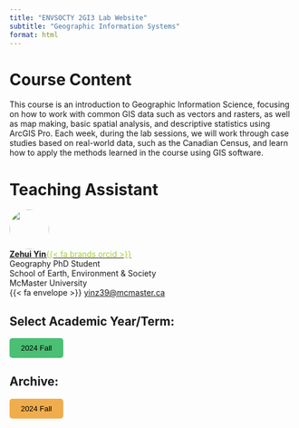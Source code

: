 ```yaml
---
title: "ENVSOCTY 2GI3 Lab Website"
subtitle: "Geographic Information Systems"
format: html
---
```


```{=html}
<style>
  #quarto-sidebar {
    display: none !important;
  }
</style>
```

# Course Content

This course is an introduction to Geographic Information Science, focusing on how to work with common GIS data such as vectors and rasters, as well as map making, basic spatial analysis, and descriptive statistics using ArcGIS Pro. Each week, during the lab sessions, we will work through case studies based on real-world data, such as the Canadian Census, and learn how to apply the methods learned in the course using GIS software.

# Teaching Assistant

![](./images/Headshot_square.png){fig-align="left" style="object-fit: cover;width:5em;height:5em;border-radius: 50%;"}<br/>
**[Zehui Yin](https://zehuiyin.github.io)**[[{{< fa brands orcid >}}]{style="color:#A6CE39"}](https://orcid.org/0000-0001-6954-7918)<br/>
Geography PhD Student<br/>
School of Earth, Environment & Society<br/>
McMaster University<br/>
{{< fa envelope >}} [yinz39@mcmaster.ca](mailto:yinz39@mcmaster.ca)

## Select Academic Year/Term:

```{=html}
<style>
  #current {
    background-color: #4bbf73;
    color: black;
    padding: 10px 20px; /* Add some padding */
    border: none; /* Remove border */
    border-radius: 5px;
    cursor: pointer; /* Add a pointer cursor on hover */
  }

  #current:hover {
    background-color: #215f37;
  }
</style>
```

[<button type="button" id="current">2024 Fall</button>](./2024-Fall/index.html)

## Archive:

```{=html}
<style>
  #previous {
    background-color: #f0ad4e;
    color: black;
    padding: 10px 20px; /* Add some padding */
    border: none; /* Remove border */
    border-radius: 5px;
    cursor: pointer; /* Add a pointer cursor on hover */
  }

  #previous:hover {
    background-color: #6d4e24;
  }
</style>
```

[<button type="button" id="previous">2024 Fall</button>](./2024-Fall/index.html)
